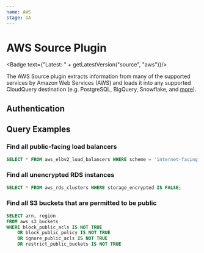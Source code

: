 ```yaml
---
name: AWS
stage: GA
---
```

# AWS Source Plugin


<Badge text={"Latest: " + getLatestVersion("source", "aws")}/>

The AWS Source plugin extracts information from many of the supported services by Amazon Web Services (AWS) and loads it into any supported CloudQuery destination (e.g. PostgreSQL, BigQuery, Snowflake, and [more](/docs/plugins/destinations/overview)).

## Authentication

<Authentication />

## Query Examples

### Find all public-facing load balancers

```sql copy
SELECT * FROM aws_elbv2_load_balancers WHERE scheme = 'internet-facing';
```

### Find all unencrypted RDS instances

```sql copy
SELECT * FROM aws_rds_clusters WHERE storage_encrypted IS FALSE;
```

### Find all S3 buckets that are permitted to be public

```sql copy
SELECT arn, region
FROM aws_s3_buckets
WHERE block_public_acls IS NOT TRUE
    OR block_public_policy IS NOT TRUE
    OR ignore_public_acls IS NOT TRUE
    OR restrict_public_buckets IS NOT TRUE
```
